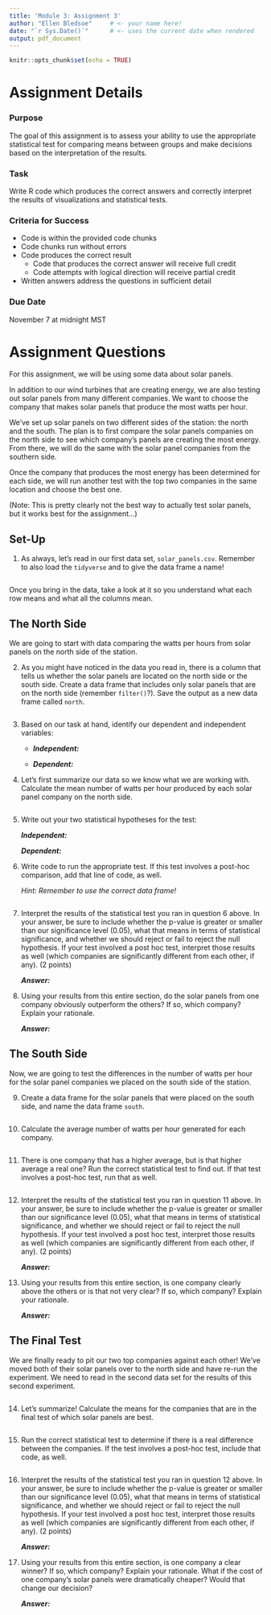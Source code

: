 ```yaml
---
title: 'Module 3: Assignment 3'
author: "Ellen Bledsoe"     # <- your name here!
date: "`r Sys.Date()`"      # <- uses the current date when rendered
output: pdf_document
---
```


```r
knitr::opts_chunk$set(echo = TRUE)
```

# Assignment Details

### Purpose

The goal of this assignment is to assess your ability to use the appropriate statistical test for comparing means between groups and make decisions based on the interpretation of the results.

### Task

Write R code which produces the correct answers and correctly interpret the results of visualizations and statistical tests.

### Criteria for Success

-   Code is within the provided code chunks
-   Code chunks run without errors
-   Code produces the correct result
    -   Code that produces the correct answer will receive full credit
    -   Code attempts with logical direction will receive partial credit
-   Written answers address the questions in sufficient detail

### Due Date

November 7 at midnight MST

# Assignment Questions

For this assignment, we will be using some data about solar panels.

In addition to our wind turbines that are creating energy, we are also testing out solar panels from many different companies. We want to choose the company that makes solar panels that produce the most watts per hour.

We've set up solar panels on two different sides of the station: the north and the south. The plan is to first compare the solar panels companies on the north side to see which company's panels are creating the most energy. From there, we will do the same with the solar panel companies from the southern side.

Once the company that produces the most energy has been determined for each side, we will run another test with the top two companies in the same location and choose the best one.

(Note: This is pretty clearly not the best way to actually test solar panels, but it works best for the assignment...)

## Set-Up

1.  As always, let's read in our first data set, `solar_panels.csv`. Remember to also load the `tidyverse` and to give the data frame a name!

    ```r

    ```

Once you bring in the data, take a look at it so you understand what each row means and what all the columns mean.

## The North Side

We are going to start with data comparing the watts per hours from solar panels on the north side of the station.

2.  As you might have noticed in the data you read in, there is a column that tells us whether the solar panels are located on the north side or the south side. Create a data frame that includes only solar panels that are on the north side (remember `filter()`?). Save the output as a new data frame called `north`.

    ```r

    ```

3.  Based on our task at hand, identify our dependent and independent variables:

    -   ***Independent:***

    -   ***Dependent:***

4.  Let's first summarize our data so we know what we are working with. Calculate the mean number of watts per hour produced by each solar panel company on the north side.

    ```r

    ```

5.  Write out your two statistical hypotheses for the test:

    ***Independent:***

    ***Dependent:***

6.  Write code to run the appropriate test. If this test involves a post-hoc comparison, add that line of code, as well.

    *Hint: Remember to use the correct data frame!*

    ```r

    ```

7.  Interpret the results of the statistical test you ran in question 6 above. In your answer, be sure to include whether the p-value is greater or smaller than our significance level (0.05), what that means in terms of statistical significance, and whether we should reject or fail to reject the null hypothesis. If your test involved a post hoc test, interpret those results as well (which companies are significantly different from each other, if any). (2 points)

    ***Answer:***

8.  Using your results from this entire section, do the solar panels from one company obviously outperform the others? If so, which company? Explain your rationale.

    ***Answer:***

## The South Side

Now, we are going to test the differences in the number of watts per hour for the solar panel companies we placed on the south side of the station.

9.  Create a data frame for the solar panels that were placed on the south side, and name the data frame `south`.

    ```r

    ```

10. Calculate the average number of watts per hour generated for each company.

    ```r

    ```

11. There is one company that has a higher average, but is that higher average a real one? Run the correct statistical test to find out. If that test involves a post-hoc test, run that as well.

    ```r

    ```

12. Interpret the results of the statistical test you ran in question 11 above. In your answer, be sure to include whether the p-value is greater or smaller than our significance level (0.05), what that means in terms of statistical significance, and whether we should reject or fail to reject the null hypothesis. If your test involved a post hoc test, interpret those results as well (which companies are significantly different from each other, if any). (2 points)

    ***Answer:***

13. Using your results from this entire section, is one company clearly above the others or is that not very clear? If so, which company? Explain your rationale.

    ***Answer:***

## The Final Test

We are finally ready to pit our two top companies against each other! We've moved both of their solar panels over to the north side and have re-run the experiment. We need to read in the second data set for the results of this second experiment.

```r

```

14. Let's summarize! Calculate the means for the companies that are in the final test of which solar panels are best.

    ```r

    ```

15. Run the correct statistical test to determine if there is a real difference between the companies. If the test involves a post-hoc test, include that code, as well.

    ```r

    ```

16. Interpret the results of the statistical test you ran in question 12 above. In your answer, be sure to include whether the p-value is greater or smaller than our significance level (0.05), what that means in terms of statistical significance, and whether we should reject or fail to reject the null hypothesis. If your test involved a post hoc test, interpret those results as well (which companies are significantly different from each other, if any). (2 points)

    ***Answer:***

17. Using your results from this entire section, is one company a clear winner? If so, which company? Explain your rationale. What if the cost of one company's solar panels were dramatically cheaper? Would that change our decision?

    ***Answer:***
